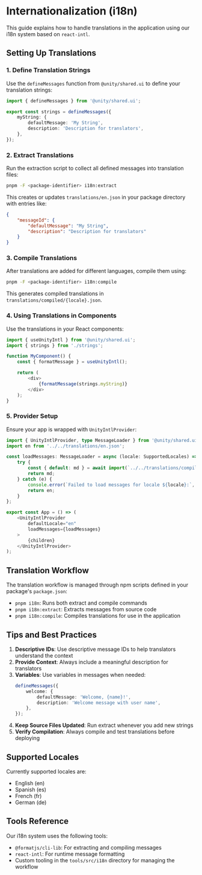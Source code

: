 
<Meta title="Features/Internationalization" />

# Internationalization (i18n)

This guide explains how to handle translations in the application using our i18n system based on `react-intl`.

## Setting Up Translations

### 1. Define Translation Strings

Use the `defineMessages` function from `@unity/shared.ui` to define your translation strings:

```typescript
import { defineMessages } from '@unity/shared.ui';

export const strings = defineMessages({
    myString: {
        defaultMessage: 'My String',
        description: 'Description for translators',
    },
});
```

### 2. Extract Translations

Run the extraction script to collect all defined messages into translation files:

```bash
pnpm -F <package-identifier> i18n:extract
```

This creates or updates `translations/en.json` in your package directory with entries like:

```json
{
    "messageId": {
        "defaultMessage": "My String",
        "description": "Description for translators"
    }
}
```

### 3. Compile Translations

After translations are added for different languages, compile them using:

```bash
pnpm -F <package-identifier> i18n:compile
```

This generates compiled translations in `translations/compiled/{locale}.json`.

### 4. Using Translations in Components

Use the translations in your React components:

```typescript
import { useUnityIntl } from '@unity/shared.ui';
import { strings } from './strings';

function MyComponent() {
    const { formatMessage } = useUnityIntl();

    return (
        <div>
            {formatMessage(strings.myString)}
        </div>
    );
}
```

### 5. Provider Setup

Ensure your app is wrapped with `UnityIntlProvider`:

```typescript
import { UnityIntlProvider, type MessageLoader } from '@unity/shared.ui';
import en from '../../translations/en.json';

const loadMessages: MessageLoader = async (locale: SupportedLocales) => {
    try {
        const { default: md } = await import(`../../translations/compiled/${locale}.json`);
        return md;
    } catch (e) {
        console.error(`Failed to load messages for locale ${locale}:`, e);
        return en;
    }
};

export const App = () => (
    <UnityIntlProvider
        defaultLocale="en"
        loadMessages={loadMessages}
    >
        {children}
    </UnityIntlProvider>
);
```

## Translation Workflow

The translation workflow is managed through npm scripts defined in your package's `package.json`:

- `pnpm i18n`: Runs both extract and compile commands
- `pnpm i18n:extract`: Extracts messages from source code
- `pnpm i18n:compile`: Compiles translations for use in the application

## Tips and Best Practices

1. **Descriptive IDs**: Use descriptive message IDs to help translators understand the context
2. **Provide Context**: Always include a meaningful description for translators
3. **Variables**: Use variables in messages when needed:
    ```typescript
    defineMessages({
        welcome: {
            defaultMessage: 'Welcome, {name}!',
            description: 'Welcome message with user name',
        },
    });
    ```
4. **Keep Source Files Updated**: Run extract whenever you add new strings
5. **Verify Compilation**: Always compile and test translations before deploying

## Supported Locales

Currently supported locales are:

- English (en)
- Spanish (es)
- French (fr)
- German (de)

## Tools Reference

Our i18n system uses the following tools:

- `@formatjs/cli-lib`: For extracting and compiling messages
- `react-intl`: For runtime message formatting
- Custom tooling in the `tools/src/i18n` directory for managing the workflow
